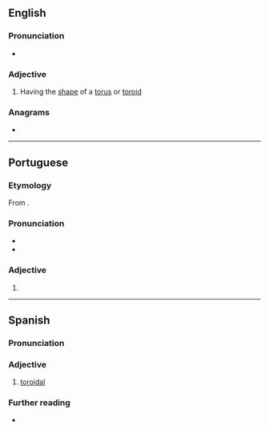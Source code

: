 ==English==

===Pronunciation===
* {{rhymes|en|ɔɪdəl|s=3}}

===Adjective===
{{en-adj}}

# Having the [[shape]] of a [[torus]] or [[toroid]]

===Anagrams===
* {{anagrams|en|a=adiloort|idolator|rotoidal}}

----

==Portuguese==

===Etymology===
From {{suf|pt|toroide|al}}.

===Pronunciation===
{{pt-IPA}}
* {{hyphenation|pt|to|roi|dal}}
* {{rhymes|pt|al|aw|s=3}}

===Adjective===
{{pt-adj|toroida|l}}

# {{l|en|toroidal}}

----

==Spanish==

===Pronunciation===
{{es-IPA}}

===Adjective===
{{es-adj}}

# [[#English|toroidal]]

===Further reading===
* {{R:DRAE}}